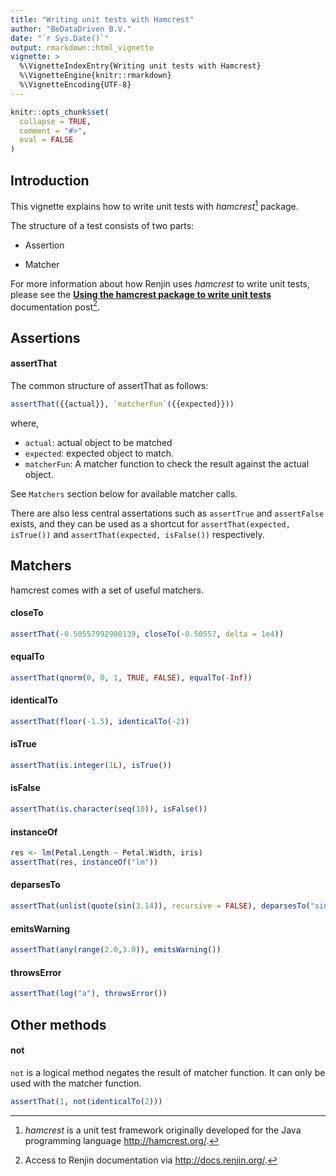 ```yaml
---
title: "Writing unit tests with Hamcrest"
author: "BeDataDriven B.V."
date: "`r Sys.Date()`"
output: rmarkdown::html_vignette
vignette: >
  %\VignetteIndexEntry{Writing unit tests with Hamcrest}
  %\VignetteEngine{knitr::rmarkdown}
  %\VignetteEncoding{UTF-8}
---
```


```r
knitr::opts_chunk$set(
  collapse = TRUE,
  comment = "#>",
  eval = FALSE
)
```

## Introduction

This vignette explains how to write unit tests with *hamcrest*[^1] package.

The structure of a test consists of two parts:

+ Assertion

+ Matcher

For more information about how Renjin uses *hamcrest* to write unit tests,
please see the
[**Using the hamcrest package to write unit tests**](http://docs.renjin.org/en/latest/writing-renjin-extensions.html#using-the-hamcrest-package-to-write-unit-tests)
documentation post[^2].

## Assertions

#### assertThat

The common structure of assertThat as follows:
```r
assertThat({{actual}}, `matcherFun`({{expected}}))
```

where,

+ `actual`: actual object to be matched
+ `expected`: expected object to match.
+ `matcherFun`: A matcher function to check the result against the actual object.

See `Matchers` section below for available matcher calls.

There are also less central assertations such as `assertTrue` and `assertFalse`
exists, and they can be used as a shortcut for `assertThat(expected, isTrue())`
and `assertThat(expected, isFalse())` respectively.

## Matchers

hamcrest comes with a set of useful matchers.

#### closeTo

```r
assertThat(-0.50557992900139, closeTo(-0.50557, delta = 1e4))
```

#### equalTo
```r
assertThat(qnorm(0, 0, 1, TRUE, FALSE), equalTo(-Inf))
```

#### identicalTo
```r
assertThat(floor(-1.5), identicalTo(-2))
```

#### isTrue
```r
assertThat(is.integer(1L), isTrue())
```

#### isFalse
```r
assertThat(is.character(seq(10)), isFalse())
```

#### instanceOf
```r
res <- lm(Petal.Length ~ Petal.Width, iris)
assertThat(res, instanceOf("lm"))
```

#### deparsesTo
```r
assertThat(unlist(quote(sin(3.14)), recursive = FALSE), deparsesTo("sin(3.14)"))
```

#### emitsWarning
```r
assertThat(any(range(2.0,3.0)), emitsWarning())
```

#### throwsError
```r
assertThat(log("a"), throwsError())
```

## Other methods

#### not

`not` is a logical method negates the result of matcher function. It can only be used with the matcher function.

```r
assertThat(1, not(identicalTo(2)))
```

[^1]: *hamcrest* is a unit test framework originally developed for the Java programming language <http://hamcrest.org/>.
[^2]: Access to Renjin documentation via <http://docs.renjin.org/>.
